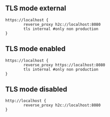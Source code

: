 ## TLS mode external

```
https://localhost {
        reverse_proxy h2c://localhost:8080
        tls internal #only non production
}
```

## TLS mode enabled

```
https://localhost {
        reverse_proxy https://localhost:8080
        tls internal #only non production
}
```

## TLS mode disabled

```
http://localhost {
        reverse_proxy h2c://localhost:8080
}
```
